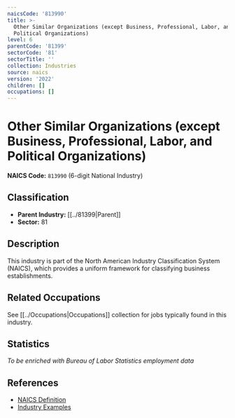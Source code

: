 ```yaml
---
naicsCode: '813990'
title: >-
  Other Similar Organizations (except Business, Professional, Labor, and
  Political Organizations)
level: 6
parentCode: '81399'
sectorCode: '81'
sectorTitle: ''
collection: Industries
source: naics
version: '2022'
children: []
occupations: []
---
```

# Other Similar Organizations (except Business, Professional, Labor, and Political Organizations)

**NAICS Code:** `813990` (6-digit National Industry)

## Classification

- **Parent Industry:** [[../81399|Parent]]
- **Sector:** 81

## Description

This industry is part of the North American Industry Classification System (NAICS), which provides a uniform framework for classifying business establishments.

## Related Occupations

See [[../Occupations|Occupations]] collection for jobs typically found in this industry.

## Statistics

*To be enriched with Bureau of Labor Statistics employment data*

## References

- [NAICS Definition](https://www.census.gov/naics/)
- [Industry Examples](https://www.census.gov/naics/2022NAICS/)
